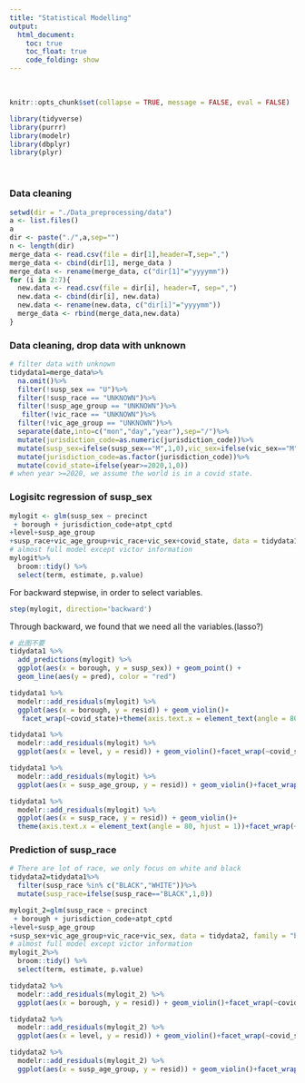 ```yaml
---
title: "Statistical Modelling"
output: 
  html_document:
    toc: true
    toc_float: true
    code_folding: show
---
```



\ \par

```r
knitr::opts_chunk$set(collapse = TRUE, message = FALSE, eval = FALSE)
```

```r
library(tidyverse)
library(purrr)
library(modelr)
library(dbplyr)
library(plyr)
```

\ \par

### Data cleaning


```r
setwd(dir = "./Data_preprocessing/data")
a <- list.files()     
a 
dir <- paste("./",a,sep="")                 
n <- length(dir) 
merge_data <- read.csv(file = dir[1],header=T,sep=",")   
merge_data <- cbind(dir[1], merge_data )
merge_data <- rename(merge_data, c("dir[1]"="yyyymm"))
for (i in 2:7){
  new.data <- read.csv(file = dir[i], header=T, sep=",")
  new.data <- cbind(dir[i], new.data)
  new.data <- rename(new.data, c("dir[i]"="yyyymm"))
  merge_data <- rbind(merge_data,new.data)
}
```

### Data cleaning, drop data with unknown
```r
# filter data with unknown
tidydata1=merge_data%>%
  na.omit()%>%
  filter(!susp_sex == "U")%>%
  filter(!susp_race == "UNKNOWN")%>%
  filter(!susp_age_group == "UNKNOWN")%>%
   filter(!vic_race == "UNKNOWN")%>%
  filter(!vic_age_group == "UNKNOWN")%>%
  separate(date,into=c("mon","day","year"),sep="/")%>%
  mutate(jurisdiction_code=as.numeric(jurisdiction_code))%>%
  mutate(susp_sex=ifelse(susp_sex=="M",1,0),vic_sex=ifelse(vic_sex=="M",1,0),jurisdiction_code=ifelse(jurisdiction_code>=3,3,jurisdiction_code+0))%>%
  mutate(jurisdiction_code=as.factor(jurisdiction_code))%>%
  mutate(covid_state=ifelse(year>=2020,1,0))
# when year >=2020, we assume the world is in a covid state.
```

### Logisitc regression of susp_sex

```r
mylogit <- glm(susp_sex ~ precinct
 + borough + jurisdiction_code+atpt_cptd
+level+susp_age_group
+susp_race+vic_age_group+vic_race+vic_sex+covid_state, data = tidydata1, family = "binomial")
# almost full model except victor information
mylogit%>%
  broom::tidy() %>% 
  select(term, estimate, p.value)
```
For backward stepwise, in order to select variables.

```r
step(mylogit, direction='backward')
```

Through backward, we found that we need all the variables.(lasso?)


```r
# 此图不要
tidydata1 %>% 
  add_predictions(mylogit) %>% 
  ggplot(aes(x = borough, y = susp_sex)) + geom_point() + 
  geom_line(aes(y = pred), color = "red")
```


```r
tidydata1 %>% 
  modelr::add_residuals(mylogit) %>% 
  ggplot(aes(x = borough, y = resid)) + geom_violin()+
   facet_wrap(~covid_state)+theme(axis.text.x = element_text(angle = 80, hjust = 1))
```

```r
tidydata1 %>% 
  modelr::add_residuals(mylogit) %>% 
  ggplot(aes(x = level, y = resid)) + geom_violin()+facet_wrap(~covid_state)
```

```r
tidydata1 %>% 
  modelr::add_residuals(mylogit) %>% 
  ggplot(aes(x = susp_age_group, y = resid)) + geom_violin()+facet_wrap(~covid_state)
```

```r
tidydata1 %>% 
  modelr::add_residuals(mylogit) %>% 
  ggplot(aes(x = susp_race, y = resid)) + geom_violin()+
  theme(axis.text.x = element_text(angle = 80, hjust = 1))+facet_wrap(~covid_state)
```

### Prediction of susp_race
```r
# There are lot of race, we only focus on white and black
tidydata2=tidydata1%>%
  filter(susp_race %in% c("BLACK","WHITE"))%>%
  mutate(susp_race=ifelse(susp_race=="BLACK",1,0))
```

```r
mylogit_2=glm(susp_race ~ precinct
 + borough + jurisdiction_code+atpt_cptd
+level+susp_age_group
+susp_sex+vic_age_group+vic_race+vic_sex, data = tidydata2, family = "binomial")
# almost full model except victor information
mylogit_2%>%
  broom::tidy() %>% 
  select(term, estimate, p.value)
```

```r
tidydata2 %>% 
  modelr::add_residuals(mylogit_2) %>% 
  ggplot(aes(x = borough, y = resid)) + geom_violin()+facet_wrap(~covid_state)+theme(axis.text.x = element_text(angle = 80, hjust = 1))
```

```r
tidydata2 %>% 
  modelr::add_residuals(mylogit_2) %>% 
  ggplot(aes(x = level, y = resid)) + geom_violin()+facet_wrap(~covid_state)
```

```r
tidydata2 %>% 
  modelr::add_residuals(mylogit_2) %>% 
  ggplot(aes(x = susp_age_group, y = resid)) + geom_violin()+facet_wrap(~covid_state)
```